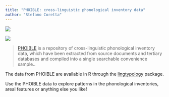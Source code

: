 ```yaml
---
title: "PHOIBLE: cross-linguistic phonological inventory data"
author: "Stefano Coretta"
---
```


![](https://img.shields.io/badge/difficulty-low-green)

![](../img/phoible.png)


> [PHOIBLE](https://phoible.org) is a repository of cross-linguistic phonological inventory data, which have been extracted from source documents and tertiary databases and compiled into a single searchable convenience sample..

The data from PHOIBLE are available in R through the [lingtypology](https://docs.ropensci.org/lingtypology/index.html) package.

Use the PHOIBLE data to explore patterns in the phonological inventories, areal features or anything else you like!
